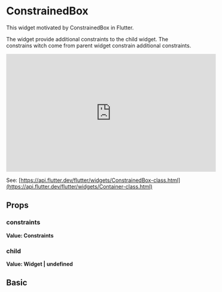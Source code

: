 
<Meta of={Stories} />

# ConstrainedBox

This widget motivated by ConstrainedBox in Flutter.

The widget provide additional constraints to the child widget.
The constrains witch come from parent widget constrain additional constraints.

<iframe
	width="560"
	height="315"
	src="https://www.youtube.com/embed/o2KveVr7adg"
	title="YouTube video player"
	frameborder="0"
	allow="accelerometer; autoplay; clipboard-write; encrypted-media; gyroscope; picture-in-picture; web-share"
	allowfullscreen
></iframe>

See: [https://api.flutter.dev/flutter/widgets/ConstrainedBox-class.html](https://api.flutter.dev/flutter/widgets/Container-class.html)

## Props

### constraints

**Value: Constraints**

### child

**Value: Widget | undefined**

## Basic

<Story of={Stories.Basic} />
